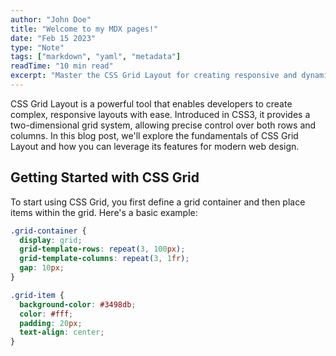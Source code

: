 ```yaml
---
author: "John Doe"
title: "Welcome to my MDX pages!"
date: "Feb 15 2023"
type: "Note"
tags: ["markdown", "yaml", "metadata"]
readTime: "10 min read"
excerpt: "Master the CSS Grid Layout for creating responsive and dynamic web layouts."
---
```


CSS Grid Layout is a powerful tool that enables developers to create complex, responsive layouts with ease. Introduced in CSS3, it provides a two-dimensional grid system, allowing precise control over both rows and columns. In this blog post, we'll explore the fundamentals of CSS Grid Layout and how you can leverage its features for modern web design.

## Getting Started with CSS Grid

To start using CSS Grid, you first define a grid container and then place items within the grid. Here's a basic example:

```css
.grid-container {
  display: grid;
  grid-template-rows: repeat(3, 100px);
  grid-template-columns: repeat(3, 1fr);
  gap: 10px;
}

.grid-item {
  background-color: #3498db;
  color: #fff;
  padding: 20px;
  text-align: center;
}
```
